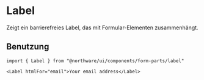 
<Meta of={LabelStories} />

# Label

Zeigt ein barrierefreies Label, das mit Formular-Elementen zusammenhängt.

<ShadcnDocs path="components/label" />
<ViewSource path="components/form-parts/label.tsx" />

<Canvas of={LabelStories.Default} />
<Controls of={LabelStories.Default} />

## Benutzung

```tsx
import { Label } from "@northware/ui/components/form-parts/label"

<Label htmlFor="email">Your email address</Label>
```